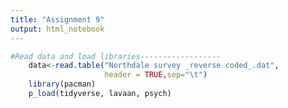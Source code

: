 ```yaml
---
title: "Assignment 9"
output: html_notebook
---
```



```r
#Read data and load libraries------------------
    data<-read.table("Northdale survey _reverse coded_.dat",
                     header = TRUE,sep="\t")
    library(pacman)
    p_load(tidyverse, lavaan, psych)
```

